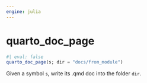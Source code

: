 ```yaml
---
engine: julia
---
```


# quarto_doc_page
    

::: {.callout-note appearance="simple" title="docblock" collapse=false}    


```julia
#| eval: false
quarto_doc_page(s; dir = "docs/from_module")

```

Given a symbol `s`, write its .qmd doc into the folder `dir`.
 


:::
    

